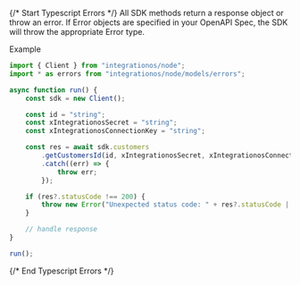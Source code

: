 {/* Start Typescript Errors */}
All SDK methods return a response object or throw an error. If Error objects are specified in your OpenAPI Spec, the SDK will throw the appropriate Error type.



Example

```typescript
import { Client } from "integrationos/node";
import * as errors from "integrationos/node/models/errors";

async function run() {
    const sdk = new Client();

    const id = "string";
    const xIntegrationosSecret = "string";
    const xIntegrationosConnectionKey = "string";

    const res = await sdk.customers
        .getCustomersId(id, xIntegrationosSecret, xIntegrationosConnectionKey)
        .catch((err) => {
            throw err;
        });

    if (res?.statusCode !== 200) {
        throw new Error("Unexpected status code: " + res?.statusCode || "-");
    }

    // handle response
}

run();

```
{/* End Typescript Errors */}
